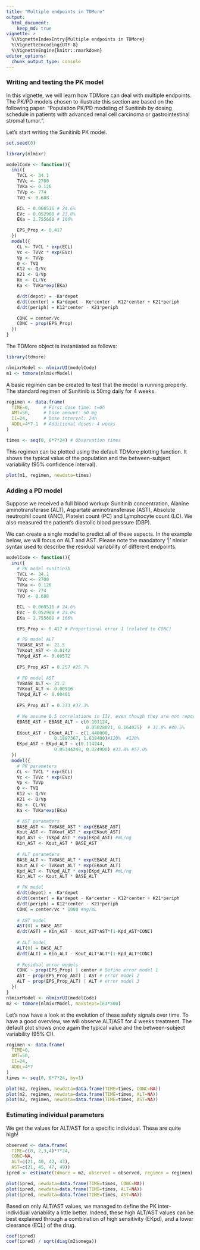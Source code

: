 ```yaml
---
title: "Multiple endpoints in TDMore"
output:
  html_document:
    keep_md: true
vignette: >
  %\VignetteIndexEntry{Multiple endpoints in TDMore}
  %\VignetteEncoding{UTF-8}
  %\VignetteEngine{knitr::rmarkdown}
editor_options: 
  chunk_output_type: console
---
```

### Writing and testing the PK model {-}

In this vignette, we will learn how TDMore can deal with multiple endpoints. The PK/PD models chosen to illustrate this section are based on the following paper: "Population PK/PD modeling of Sunitinib by dosing schedule in patients with advanced renal cell carcinoma or gastrointestinal stromal tumor.". 

Let's start writing the Sunitinib PK model.  
  
```r
set.seed(0) 
```

```r
library(nlmixr)

modelCode <- function(){
  ini({
    TVCL <- 34.1
    TVVc <- 2700
    TVKa <- 0.126
    TVVp <- 774
    TVQ <- 0.688

    ECL ~ 0.060516 # 24.6%
    EVc ~ 0.052900 # 23.0%
    EKa ~ 2.755600 # 166%

    EPS_Prop <- 0.417
  })
  model({
    CL <- TVCL * exp(ECL)
    Vc <- TVVc * exp(EVc)
    Vp <- TVVp
    Q <- TVQ
    K12 <- Q/Vc
    K21 <- Q/Vp
    Ke <- CL/Vc
    Ka <- TVKa*exp(EKa)

    d/dt(depot) = -Ka*depot
    d/dt(center) = Ka*depot - Ke*center - K12*center + K21*periph
    d/dt(periph) = K12*center - K21*periph

    CONC = center/Vc
    CONC ~ prop(EPS_Prop)
  })
}

```

The TDMore object is instantiated as follows:

```r
library(tdmore)

nlmixrModel <- nlmixrUI(modelCode)
m1 <- tdmore(nlmixrModel)
```

A basic regimen can be created to test that the model is running properly. The standard regimen of Sunitinib is 50mg daily for 4 weeks.

```r
regimen <- data.frame(
  TIME=0,     # First dose time: t=0h
  AMT=50,     # Dose amount: 50 mg
  II=24,      # Dose interval: 24h
  ADDL=4*7-1  # Additional doses: 4 weeks
)

times <- seq(0, 6*7*24) # Observation times
```

This regimen can be plotted using the default TDMore plotting function. It shows the typical value of the population and the between-subject variability (95% confidence interval).

```r
plot(m1, regimen, newdata=times)
```

### Adding a PD model {-}

Suppose we received a full blood workup: Sunitinib concentration, Alanine aminotransferase (ALT), Aspartate aminotransferase (AST), Absolute neutrophil count (ANC), Platelet count (PC) and Lymphocyte count (LC). We also measured the patient's diastolic blood pressure (DBP).

We can create a single model to predict all of these aspects. In the example below, we will focus on ALT and AST. Please note the mandatory '|' nlmixr syntax used to describe the residual variability of different endpoints.

```r
modelCode <- function(){
  ini({
    # PK model sunitinib
    TVCL <- 34.1
    TVVc <- 2700
    TVKa <- 0.126
    TVVp <- 774
    TVQ <- 0.688

    ECL ~ 0.060516 # 24.6%
    EVc ~ 0.052900 # 23.0%
    EKa ~ 2.755600 # 166%

    EPS_Prop <- 0.417 # Proportional error 1 (related to CONC)

    # PD model ALT
    TVBASE_AST <- 21.5
    TVKout_AST <- 0.0142
    TVKpd_AST <- 0.00572
    
    EPS_Prop_AST = 0.257 #25.7%

    # PD model AST
    TVBASE_ALT <- 21.2
    TVKout_ALT <- 0.00916
    TVKpd_ALT <- 0.00401
    
    EPS_Prop_ALT = 0.373 #37.3%

    # We assume 0.5 correlations in IIV, even though they are not reported in the original paper    
    EBASE_AST + EBASE_ALT ~ c(0.101124,
                              0.05028021, 0.164025)  # 31.8% #40.5%
    EKout_AST + EKout_ALT ~ c(1.440000,
                  0.1897367, 1.638400)#120%  #128%
    EKpd_AST + EKpd_ALT ~ c(0.114244,
                  0.05344249, 0.324900) #33.8% #57.0%
  })
  model({
    # PK parameters
    CL <- TVCL * exp(ECL)
    Vc <- TVVc * exp(EVc)
    Vp <- TVVp
    Q <- TVQ
    K12 <- Q/Vc
    K21 <- Q/Vp
    Ke <- CL/Vc
    Ka <- TVKa*exp(EKa)

    # AST parameters    
    BASE_AST <- TVBASE_AST * exp(EBASE_AST)
    Kout_AST <- TVKout_AST * exp(EKout_AST)
    Kpd_AST <- TVKpd_AST * exp(EKpd_AST) #mL/ng
    Kin_AST <- Kout_AST * BASE_AST
    
    # ALT parameters
    BASE_ALT <- TVBASE_ALT * exp(EBASE_ALT)
    Kout_ALT <- TVKout_ALT * exp(EKout_ALT)
    Kpd_ALT <- TVKpd_ALT * exp(EKpd_ALT) #mL/ng
    Kin_ALT <- Kout_ALT * BASE_ALT

    # PK model
    d/dt(depot) = -Ka*depot
    d/dt(center) = Ka*depot - Ke*center - K12*center + K21*periph
    d/dt(periph) = K12*center - K21*periph
    CONC = center/Vc * 1000 #ng/mL
        
    # AST model
    AST(0) = BASE_AST
    d/dt(AST) = Kin_AST - Kout_AST*AST*(1-Kpd_AST*CONC)
    
    # ALT model
    ALT(0) = BASE_ALT
    d/dt(ALT) = Kin_ALT - Kout_ALT*ALT*(1-Kpd_ALT*CONC)
    
    # Residual error models
    CONC ~ prop(EPS_Prop) | center # Define error model 1
    AST ~ prop(EPS_Prop_AST) | AST # error model 2
    ALT ~ prop(EPS_Prop_ALT) | ALT # error model 3
  })
}
nlmixrModel <- nlmixrUI(modelCode)
m2 <- tdmore(nlmixrModel, maxsteps=1E3*500)
```

Let's now have a look at the evolution of these safety signals over time. To have a good overview, we will observe ALT/AST for 4 weeks treatment. The default plot shows once again the typical value and the between-subject variability (95% CI).

```r
regimen <- data.frame(
  TIME=0,
  AMT=50,
  II=24,
  ADDL=4*7
)
times <- seq(0, 6*7*24, by=1)

plot(m2, regimen, newdata=data.frame(TIME=times, CONC=NA))
plot(m2, regimen, newdata=data.frame(TIME=times, ALT=NA))
plot(m2, regimen, newdata=data.frame(TIME=times, AST=NA))
```

### Estimating individual parameters {-}
We get the values for ALT/AST for a specific individual. These are quite high!

```r
observed <- data.frame(
  TIME=c(0, 2,3,4)*7*24, 
  CONC=NA,
  ALT=c(21, 40, 42, 43),
  AST=c(21, 45, 47, 49))
ipred <- estimate(tdmore = m2, observed = observed, regimen = regimen)

plot(ipred, newdata=data.frame(TIME=times, CONC=NA))
plot(ipred, newdata=data.frame(TIME=times, ALT=NA))
plot(ipred, newdata=data.frame(TIME=times, AST=NA))
```

Based on only ALT/AST values, we managed to define the PK inter-individual variability a little better. Indeed, these high ALT/AST values can be best explained through a combination of high sensitivity (EKpd), and a lower clearance (ECL) of the drug.
```r
coef(ipred)
coef(ipred) / sqrt(diag(m2$omega))
```

